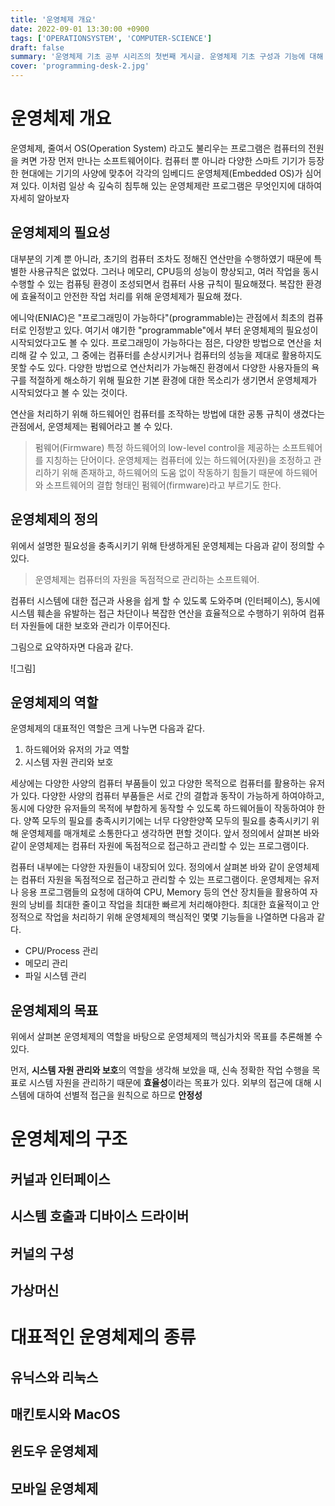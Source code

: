 ```yaml
---
title: '운영체제 개요'
date: 2022-09-01 13:30:00 +0900
tags: ['OPERATIONSYSTEM', 'COMPUTER-SCIENCE']
draft: false
summary: '운영체제 기초 공부 시리즈의 첫번째 게시글. 운영체제 기초 구성과 기능에 대해 설명한 글'
cover: 'programming-desk-2.jpg'
---
```


# 운영체제 개요

운영체제, 줄여서 OS(Operation System) 라고도 불리우는 프로그램은 컴퓨터의 전원을 켜면 가장 먼저 만나는 소프트웨어이다.  컴퓨터 뿐 아니라 다양한 스마트 기기가 등장한 현대에는 기기의 사양에 맞추어 각각의 임베디드 운영체제(Embedded OS)가 심어져 있다. 이처럼 일상 속 깊숙히 침투해 있는 운영체제란 프로그램은 무엇인지에 대하여 자세히 알아보자

## 운영체제의 필요성

대부분의 기계 뿐 아니라, 초기의 컴퓨터 조차도 정해진 연산만을 수행하였기 때문에 특별한 사용규칙은 없었다. 그러나 메모리, CPU등의 성능이 향상되고, 여러 작업을 동시 수행할 수 있는 컴퓨팅 환경이 조성되면서 컴퓨터 사용 규칙이 필요해졌다. 복잡한 환경에 효율적이고 안전한 작업 처리를 위해 운영체제가 필요해 졌다.

에니악(ENIAC)은 "프로그래밍이 가능하다"(programmable)는 관점에서 최초의 컴퓨터로 인정받고 있다. 여기서 얘기한 "programmable"에서 부터 운영체제의 필요성이 시작되었다고도 볼 수 있다. 프로그래밍이 가능하다는 점은, 다양한 방법으로 연산을 처리해 갈 수 있고, 그 중에는 컴퓨터를 손상시키거나 컴퓨터의 성능을 제대로 활용하지도 못할 수도 있다. 다양한 방법으로 연산처리가 가능해진 환경에서 다양한 사용자들의 욕구를 적절하게 해소하기 위해 필요한 기본 환경에 대한 목소리가 생기면서 운영체제가 시작되었다고 볼 수 있는 것이다.

연산을 처리하기 위해 하드웨어인 컴퓨터를 조작하는 방법에 대한 공통 규칙이 생겼다는 관점에서, 운영체제는 펌웨어라고 볼 수 있다.

> 펌웨어(Firmware)
> 특정 하드웨어의 low-level control을 제공하는 소프트웨어를 지칭하는 단어이다. 운영체제는 컴퓨터에 있는 하드웨어(자원)을 조정하고 관리하기 위해 존재하고, 하드웨어의 도움 없이 작동하기 힘들기 때문에 하드웨어와 소프트웨어의 결합 형태인 펌웨어(firmware)라고 부르기도 한다.

## 운영체제의 정의
위에서 설명한 필요성을 충족시키기 위해 탄생하게된 운영체제는 다음과 같이 정의할 수 있다.

> 운영체제는 컴퓨터의 자원을 독점적으로 관리하는 소프트웨어.

컴퓨터 시스템에 대한 접근과 사용을 쉽게 할 수 있도록 도와주며 (인터페이스), 동시에 시스템 훼손을 유발하는 접근 차단이나 복잡한 연산을 효율적으로 수행하기 위하여 컴퓨터 자원들에 대한 보호와 관리가 이루어진다.

그림으로 요약하자면 다음과 같다.

![그림]

## 운영체제의 역할
운영체제의 대표적인 역할은 크게 나누면 다음과 같다.

1. 하드웨어와 유저의 가교 역할
2. 시스템 자원 관리와 보호

세상에는 다양한 사양의 컴퓨터 부품들이 있고 다양한 목적으로 컴퓨터를 활용하는 유저가 있다. 다양한 사양의 컴퓨터 부품들은 서로 간의 결합과 동작이 가능하게 하여야하고, 동시에 다양한 유저들의 목적에 부합하게 동작할 수 있도록 하드웨어들이 작동하여야 한다. 양쪽 모두의 필요를 충족시키기에는 너무 다양한양쪽 모두의 필요를 충족시키기 위해 운영체제를 매개체로 소통한다고 생각하면 편할 것이다. 앞서 정의에서 살펴본 바와 같이 운영체제는 컴퓨터 자원에 독점적으로 접근하고 관리할 수 있는 프로그램이다. 

컴퓨터 내부에는 다양한 자원들이 내장되어 있다. 정의에서 살펴본 바와 같이 운영체제는 컴퓨터 자원을 독점적으로 접근하고 관리할 수 있는 프로그램이다. 운영체제는 유저나 응용 프로그램들의 요청에 대하여 CPU, Memory 등의 연산 장치들을 활용하여 자원의 낭비를 최대한 줄이고 작업을 최대한 빠르게 처리해야한다. 최대한 효율적이고 안정적으로 작업을 처리하기 위해 운영체제의 핵심적인 몇몇 기능들을 나열하면 다음과 같다.

- CPU/Process 관리
- 메모리 관리
- 파일 시스템 관리

## 운영체제의 목표
위에서 살펴본 운영체제의 역할을 바탕으로 운영체제의 핵심가치와 목표를 추론해볼 수 있다.

먼저, **시스템 자원 관리와 보호**의 역할을 생각해 보았을 때, 신속 정확한 작업 수행을 목표로 시스템 자원을 관리하기 때문에 **효율성**이라는 목표가 있다.  외부의 접근에 대해 시스템에 대하여 선별적 접근을 원칙으로 하므로 **안정성**

# 운영체제의 구조

## 커널과 인터페이스

## 시스템 호출과 디바이스 드라이버

## 커널의 구성

## 가상머신

# 대표적인 운영체제의 종류

## 유닉스와 리눅스

## 매킨토시와 MacOS

## 윈도우 운영체제

## 모바일 운영체제